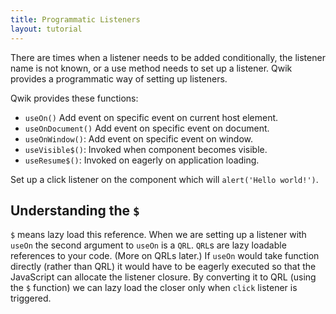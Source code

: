 ```yaml
---
title: Programmatic Listeners
layout: tutorial
---
```


There are times when a listener needs to be added conditionally, the listener name is not known, or a use method needs to set up a listener. Qwik provides a programmatic way of setting up listeners.

Qwik provides these functions:
- `useOn()` Add event on specific event on current host element.
- `useOnDocument()` Add event on specific event on document.
- `useOnWindow()`: Add event on specific event on window.
- `useVisible$()`: Invoked when component becomes visible.
- `useResume$()`: Invoked on eagerly on application loading.

Set up a click listener on the component which will `alert('Hello world!')`.

## Understanding the `$`

`$` means lazy load this reference. When we are setting up a listener with `useOn` the second argument to `useOn` is a `QRL`. `QRL`s are lazy loadable references to your code. (More on QRLs later.) If `useOn` would take function directly (rather than QRL) it would have to be eagerly executed so that the JavaScript can allocate the listener closure. By converting it to QRL (using the `$` function) we can lazy load the closer only when `click` listener is triggered.